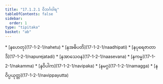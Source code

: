 ```yaml
---
title: "17.1.2.1 ဝိဘင်္ဂဝါရ"
tableOfContents: false
sidebar:
  order: 1
type: "tipitaka"
basket: "ab"
---
```



<DynamicBreadcrumb />



<TableOfContents>
* [နဟေတု](17-1-2-1/nahetu)
* [နအဓိပတိ](17-1-2-1/naadhipati)
* [နပုရေဇာတာဒိ](17-1-2-1/napurejatadi)
* [နအာသေဝန](17-1-2-1/naasevana)
* [နကမ္မ](17-1-2-1/nakamma)
* [နဝိပါက](17-1-2-1/navipaka)
* [နမဂ္ဂ](17-1-2-1/namagga)
* [နဝိပ္ပယုတ္တ](17-1-2-1/navippayutta)
</TableOfContents>